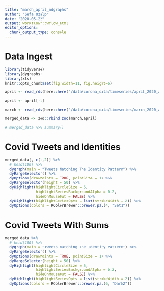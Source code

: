 ```yaml
---
title: "march_april_ndgraphs"
author: "Sefa Ozalp"
date: "2020-05-22"
output: workflowr::wflow_html
editor_options:
  chunk_output_type: console
---
```


# Data Ingest

```r
library(tidyverse)
library(dygraphs)
library(xts)
knitr::opts_chunk$set(fig.width=11, fig.height=6) 

```


```r

april <- read_rds(here::here("/data/corona_data/timeseries/april_2020_aggregated_timeseries_xts.rds"))

april <- april[-1]

march <- read_rds(here::here("/data/corona_data/timeseries/march_2020_aggregated_timeseries_xts.rds"))

merged_data <- zoo::rbind.zoo(march,april) 

# merged_data %>% summary()
```


# Covid Tweets and Identities 

```r
merged_data[,-c(1,2)] %>% 
  # head(100) %>% 
  dygraph(main = "Tweets Matching The Identity Pattern") %>% 
  dyRangeSelector() %>% 
  dyOptions(drawPoints = TRUE, pointSize = 1) %>% 
  dyRangeSelector(height = 50) %>% 
  dyHighlight(highlightCircleSize = 5, 
              highlightSeriesBackgroundAlpha = 0.2,
              hideOnMouseOut = FALSE) %>%
  dyHighlight(highlightSeriesOpts = list(strokeWidth = 2)) %>% 
  dyOptions(colors = RColorBrewer::brewer.pal(4, "Set1"))
```


# Covid Tweets With Sums
```r

merged_data %>% 
  # head(100) %>% 
  dygraph(main = "Tweets Matching The Identity Pattern") %>% 
  dyRangeSelector() %>% 
  dyOptions(drawPoints = TRUE, pointSize = 1) %>% 
  dyRangeSelector(height = 50) %>% 
  dyHighlight(highlightCircleSize = 5, 
              highlightSeriesBackgroundAlpha = 0.2,
              hideOnMouseOut = FALSE) %>% 
  dyHighlight(highlightSeriesOpts = list(strokeWidth = 2)) %>% 
  dyOptions(colors = RColorBrewer::brewer.pal(6, "Dark2"))

```



